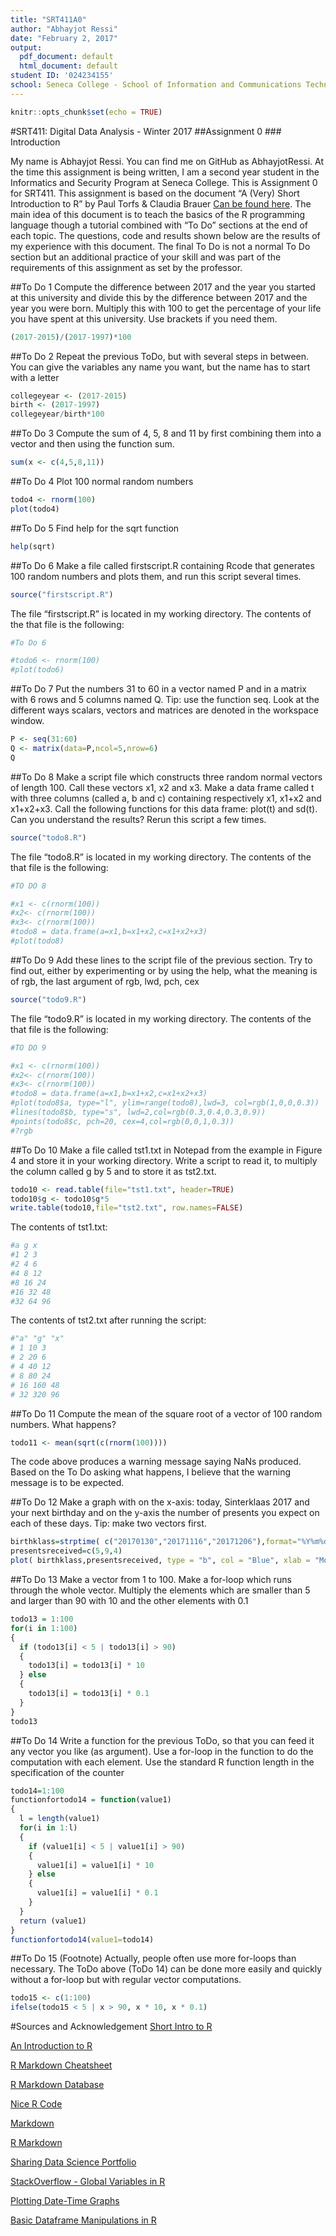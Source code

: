 ---
title: "SRT411A0"
author: "Abhayjot Ressi"
date: "February 2, 2017"
output:
  pdf_document: default
  html_document: default
student ID: '024234155'
school: Seneca College - School of Information and Communications Technology
---

```{r setup, include=FALSE}
knitr::opts_chunk$set(echo = TRUE)
```
#SRT411: Digital Data Analysis - Winter 2017
##Assignment 0
### Introduction

My name is Abhayjot Ressi. You can find me on GitHub as AbhayjotRessi. At the time this assignment is being written, I am a second year student in the Informatics and Security Program at Seneca College. This is Assignment 0 for SRT411. This assignment is based on the document "A (Very) Short Introduction to R" by Paul Torfs & Claudia Brauer [Can be found here](https://cran.r-project.org/doc/contrib/Torfs+Brauer-Short-R-Intro.pdf). The main idea of this document is to teach the basics of the R programming language though a tutorial combined with "To Do" sections at the end of each topic. The questions, code and results shown below are the results of my experience with this document. The final To Do is not a normal To Do section but an additional practice of your skill and was part of the requirements of this assignment as set by the professor.

##To Do 1
Compute the difference between 2017 and the year you started at this university and divide this by the difference between 2017 and the year you were born. Multiply this with 100 to get the percentage of your life you have spent at this university. Use brackets if you need them.
```{r}
(2017-2015)/(2017-1997)*100
```

##To Do 2
Repeat the previous ToDo, but with several steps in between. You can give the variables any name you want, but the name has to start with a letter
```{r}
collegeyear <- (2017-2015)
birth <- (2017-1997)
collegeyear/birth*100
```

##To Do 3
Compute the sum of 4, 5, 8 and 11 by first combining them into a vector and then using the function sum.
```{r}
sum(x <- c(4,5,8,11))
```

##To Do 4
Plot 100 normal random numbers
```{r}
todo4 <- rnorm(100)
plot(todo4)
```

##To Do 5
Find help for the sqrt function
```{r}
help(sqrt)
```

##To Do 6
Make a file called firstscript.R containing Rcode that generates 100 random numbers and plots them, and run this script several times.
```{r}
source("firstscript.R")
```

The file "firstscript.R" is located in my working directory. The contents of the that file is the following:
```{r}
#To Do 6

#todo6 <- rnorm(100)
#plot(todo6)
```

##To Do 7
Put the numbers 31 to 60 in a vector named P and in a matrix with 6 rows and 5 columns named Q. Tip: use the function seq. Look at the different ways scalars, vectors and matrices are denoted in the workspace window.
```{r}
P <- seq(31:60)
Q <- matrix(data=P,ncol=5,nrow=6)
Q
```

##To Do 8
Make a script file which constructs three random normal vectors of length 100. Call these vectors x1, x2 and x3. Make a data frame called t with three columns (called a, b and c) containing respectively x1, x1+x2 and x1+x2+x3. Call the following functions for this data frame: plot(t) and sd(t). Can you understand the results? Rerun this script a few times.
```{r}
source("todo8.R")
```

The file "todo8.R" is located in my working directory. The contents of the that file is the following:
```{r}
#TO DO 8

#x1 <- c(rnorm(100))
#x2<- c(rnorm(100))
#x3<- c(rnorm(100))
#todo8 = data.frame(a=x1,b=x1+x2,c=x1+x2+x3)
#plot(todo8)
```

##To Do 9
Add these lines to the script file of the previous section. Try to find out, either by experimenting or by using the help, what the meaning is of rgb, the last argument of rgb, lwd, pch, cex
```{r}
source("todo9.R")
```

The file "todo9.R" is located in my working directory. The contents of the that file is the following:
```{r}
#TO DO 9

#x1 <- c(rnorm(100))
#x2<- c(rnorm(100))
#x3<- c(rnorm(100))
#todo8 = data.frame(a=x1,b=x1+x2,c=x1+x2+x3)
#plot(todo8$a, type="l", ylim=range(todo8),lwd=3, col=rgb(1,0,0,0.3))
#lines(todo8$b, type="s", lwd=2,col=rgb(0.3,0.4,0.3,0.9))
#points(todo8$c, pch=20, cex=4,col=rgb(0,0,1,0.3))
#?rgb

```

##To Do 10
Make a file called tst1.txt in Notepad from the example in Figure 4 and store it in your working directory. Write a script to read it, to multiply the column called g by 5 and to store it as tst2.txt.
```{r}
todo10 <- read.table(file="tst1.txt", header=TRUE)
todo10$g <- todo10$g*5
write.table(todo10,file="tst2.txt", row.names=FALSE)
```
The contents of tst1.txt:
```{r}
#a g x
#1 2 3
#2 4 6
#4 8 12
#8 16 24
#16 32 48
#32 64 96
```
The contents of tst2.txt after running the script:
```{r}
#"a" "g" "x"
# 1 10 3
# 2 20 6
# 4 40 12
# 8 80 24
# 16 160 48
# 32 320 96
```

##To Do 11
Compute the mean of the square root of a vector of 100 random numbers. What happens?
```{r}
todo11 <- mean(sqrt(c(rnorm(100))))
```
The code above produces a warning message saying NaNs produced. Based on the To Do asking what happens, I believe that the warning message is to be expected.

##To Do 12
Make a graph with on the x-axis: today, Sinterklaas 2017 and your next birthday and on the y-axis the number of presents you expect on each of these days. Tip: make two vectors first.
```{r}
birthklass=strptime( c("20170130","20171116","20171206"),format="%Y%m%d")
presentsreceived=c(5,9,4)
plot( birthklass,presentsreceived, type = "b", col = "Blue", xlab = "Month",ylab="Number of Presents",main = "To Do 12")
```

##To Do 13
Make a vector from 1 to 100. Make a for-loop which runs through the whole vector. Multiply the elements which are smaller than 5 and larger than 90 with 10 and the other elements with 0.1
```{r}
todo13 = 1:100
for(i in 1:100)
{
  if (todo13[i] < 5 | todo13[i] > 90)
  {
    todo13[i] = todo13[i] * 10
  } else
  {
    todo13[i] = todo13[i] * 0.1
  }
}
todo13
```

##To Do 14
Write a function for the previous ToDo, so that you can feed it any vector you like (as argument). Use a for-loop in the function to do the computation with each element. Use the standard R function length in the specification of the counter
```{r}
todo14=1:100
functionfortodo14 = function(value1)
{
  l = length(value1)
  for(i in 1:l)
  {
    if (value1[i] < 5 | value1[i] > 90)
    {
      value1[i] = value1[i] * 10
    } else
    {
      value1[i] = value1[i] * 0.1
    }
  }
  return (value1)
}
functionfortodo14(value1=todo14)
```

##To Do 15 (Footnote)
Actually, people often use more for-loops than necessary. The ToDo above (ToDo 14) can be done more easily and quickly without a for-loop but with regular vector computations.
```{r}
todo15 <- c(1:100)
ifelse(todo15 < 5 | x > 90, x * 10, x * 0.1)
```

#Sources and Acknowledgement
[Short Intro to R](https://cran.r-project.org/doc/contrib/Torfs+Brauer-Short-R-Intro.pdf)

[An Introduction to R](https://cran.r-project.org/doc/manuals/r-release/R-intro.pdf)

[R Markdown Cheatsheet](https://www.rstudio.com/wp-content/uploads/2015/02/rmarkdown-cheatsheet.pdf)

[R Markdown Database](http://rmarkdown.rstudio.com/)

[Nice R Code](https://nicercode.github.io/guides/reports/)

[Markdown](http://kbroman.org/knitr_knutshell/pages/markdown.html)

[R Markdown](http://kbroman.org/knitr_knutshell/pages/Rmarkdown.html)

[Sharing Data Science Portfolio](https://www.dataquest.io/blog/how-to-share-data-science-portfolio/)

[StackOverflow - Global Variables in R](http://stackoverflow.com/questions/1236620/global-variables-in-r)

[Plotting Date-Time Graphs](https://stat.ethz.ch/R-manual/R-devel/library/graphics/html/axis.POSIXct.html)

[Basic Dataframe Manipulations in R](https://therostrumblog.wordpress.com/2014/01/29/basic-data-frame-manipulations-in-r/)
